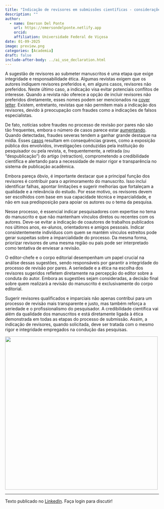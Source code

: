 ```yaml
---
title: "Indicação de revisores em submissões científicas - considerações éticas"
description: ""
author:
  - name: Emerson Del Ponte
    url: https://emersondelponte.netlify.app
    orcid: 
    affiliation: Universidade Federal de Viçosa
date: 01-09-2025
image: preview.png
categories: [Academia] 
draft: false 
include-after-body: ../ai_use_declaration.html
---
```


A sugestão de revisores ao submeter manuscritos é uma etapa que exige integridade e responsabilidade ética. Algumas revistas exigem que os autores indiquem revisores preferidos e, em alguns casos, revisores não preferidos. Neste último caso, a indicação visa evitar potenciais conflitos de interesse. Quando a revista não oferece a opção de incluir revisores não preferidos diretamente, esses nomes podem ser mencionados na [cover letter](https://emersondelponte.netlify.app/posts/2025-01-07-cover-letter/). Existem, entretanto, revistas que não permitem mais a indicação dos revisores, devido à preocupação com fraudes como a indicações de falsos especialistas.

De fato, notícias sobre fraudes no processo de revisão por pares não são tão frequentes, embora o número de casos parece estar [aumentando](https://www.revistaquestaodeciencia.com.br/artigo/2023/12/15/ano-de-2023-bate-recorde-historico-de-retratacoes-aponta-nature). Quando detectadas, fraudes severas tendem a ganhar grande destaque na mídia. Esses [casos](https://www.osul.com.br/cientista-brasileiro-tem-34-estudos-cancelados-suspeitos-de-fraude/) resultam em consequências graves, como a exposição pública dos envolvidos, investigações conduzidas pela instituição do pesquisador ou pela revista, e, frequentemente, a retirada (ou "despublicação") do artigo (retraction), comprometendo a credibilidade científica e alertando para a necessidade de maior rigor e transparência no sistema de publicação acadêmica.

Embora pareça óbvio, é importante destacar que a principal função dos revisores é contribuir para o aprimoramento do manuscrito. Isso inclui identificar falhas, apontar limitações e sugerir melhorias que fortaleçam a qualidade e a relevância do estudo. Por esse motivo, os revisores devem ser escolhidos com base em sua capacidade técnica e imparcialidade, e não em sua predisposição para apoiar os autores ou o tema da pesquisa.

Nesse processo, é essencial indicar pesquisadores com expertise no tema do manuscrito e que não mantenham vínculos diretos ou recentes com os autores. Deve-se evitar a indicação de coautores de trabalhos publicados nos últimos anos, ex-alunos, orientadores e amigos pessoais. Indicar consistentemente indivíduos com quem se mantém vínculos estreitos pode gerar suspeitas sobre a imparcialidade do processo. Da mesma forma, priorizar revisores de uma mesma região ou país pode ser interpretado como tentativa de enviesar a revisão.

O editor-chefe e o corpo editorial desempenham um papel crucial na análise dessas sugestões, sendo responsáveis por garantir a integridade do processo de revisão por pares. A seriedade e a ética na escolha dos revisores sugeridos refletem diretamente na percepção do editor sobre a conduta do autor. Embora as sugestões sejam consideradas, a decisão final sobre quem realizará a revisão do manuscrito é exclusivamente do corpo editorial.

Sugerir revisores qualificados e imparciais não apenas contribui para um processo de revisão mais transparente e justo, mas também reforça a seriedade e o profissionalismo do pesquisador. A credibilidade científica vai além da qualidade dos manuscritos e está diretamente ligada à ética demonstrada em todas as etapas do processo de submissão. Assim, a indicação de revisores, quando solicitada, deve ser tratada com o mesmo rigor e integridade empregados na condução das pesquisas.

![](preview.png){fig-align="center" width="500"}

------------------------------------------------------------------------

Texto publicado no [LinkedIn](https://www.linkedin.com/posts/emerson-m-del-ponte-61678ba1_indica%C3%A7%C3%A3o-de-revisores-em-submiss%C3%B5es-cient%C3%ADficas-activity-7283445456183959552-mMBN?utm_source=share&utm_medium=member_desktop). Faça login para discutir!
